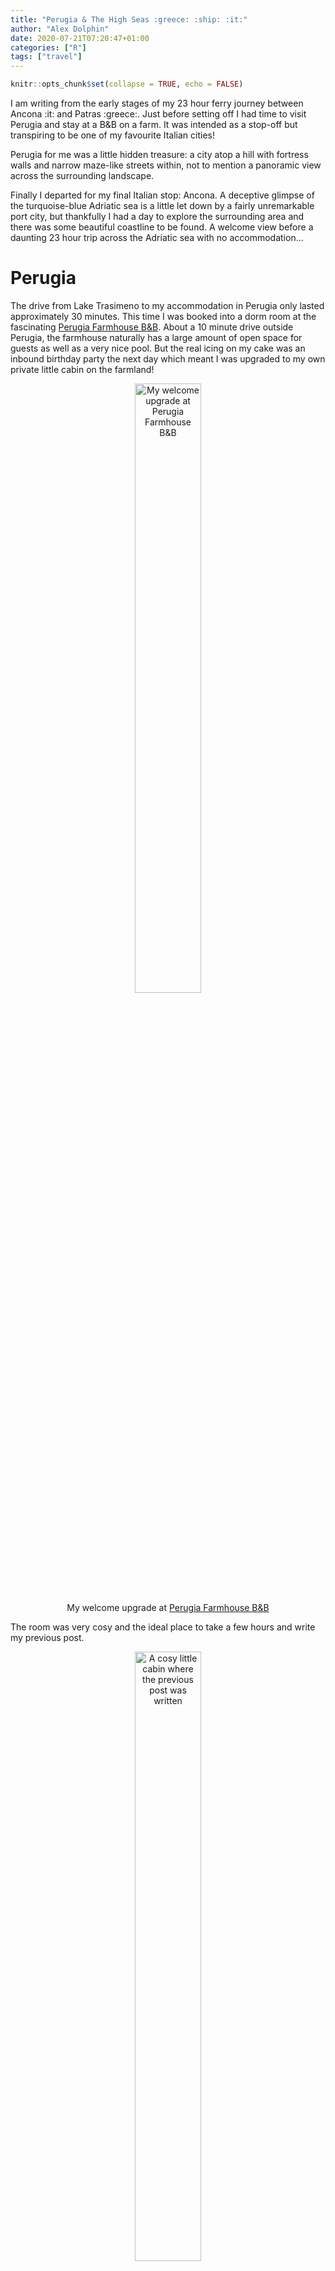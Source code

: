 ```yaml
---
title: "Perugia & The High Seas :greece: :ship: :it:"
author: "Alex Dolphin"
date: 2020-07-21T07:20:47+01:00
categories: ["R"]
tags: ["travel"]
---
```


```r
knitr::opts_chunk$set(collapse = TRUE, echo = FALSE)
```

I am writing from the early stages of my 23 hour ferry journey between Ancona
:it: and Patras :greece:. Just before setting off I had time to visit Perugia
and stay at a B&B on a farm. It was intended as a stop-off but transpiring to
be one of my favourite Italian cities!

Perugia for me was a little hidden treasure: a city atop a hill with fortress
walls and narrow maze-like streets within, not to mention a panoramic view
across the surrounding landscape.

Finally I departed for my final Italian stop: Ancona. A deceptive glimpse of
the turquoise-blue Adriatic sea is a little let down by a fairly unremarkable
port city, but thankfully I had a day to explore the surrounding area and there
was some beautiful coastline to be found. A welcome view before a daunting
23 hour trip across the Adriatic sea with no accommodation...

# Perugia

The drive from Lake Trasimeno to my accommodation in Perugia only lasted
approximately 30 minutes. This time I was booked into a dorm room at the
fascinating [Perugia Farmhouse B&B](https://goo.gl/maps/CPvhFYBgP7qc8nzL9).
About a 10 minute drive outside Perugia, the farmhouse naturally has a large
amount of open space for guests as well as a very nice pool. But the real
icing on my cake was an inbound birthday party the next day which meant I was
upgraded to my own private little cabin on the farmland!

<center>
![My welcome upgrade at [Perugia Farmhouse B&B](https://goo.gl/maps/CPvhFYBgP7qc8nzL9)](/post/perugia_high_seas_files/IMG_20200717_111247.jpg){width=50% height=50%}

</center>

The room was very cosy and the ideal place to take a few hours and write my
previous post.

<center>
![A cosy little cabin where the previous post was written](/post/perugia_high_seas_files/IMG_20200717_111230.jpg){width=50% height=50%}

</center>

The city of Perugia is set on a hilltop meaning the grounds of the B&B had a
nice view over the city with the comfort of being in an open rural area.

<center>
![A view of Perugia](/post/perugia_high_seas_files/IMG_20200717_150648.jpg){width=50% height=50%}

</center>

I have thus far made the claim that Perugia was one of my favourite cities in
Italy. If you know me, my reluctance to enjoy purely religious history too much,
and a slight reluctance to visit expensive tourist attractions, you will know
how delighted I was to ascend into the city by escalator into
[Rocca Paolina](https://goo.gl/maps/LgfGjs4E1eCSKEkB9), a fortress fully open
to the public.

<center>
![[Rocca Paolina](https://goo.gl/maps/LgfGjs4E1eCSKEkB9), a fortress that is free and open to the public](/post/perugia_high_seas_files/IMG_20200718_120840.jpg){width=50% height=50%}

</center>

The fortress was built in 1540-1543 during the Renaissance and was built from
materials obtained by destroying over a hundred houses, as well as churches and
monasteries, destroying a whole district. Given that it was built as a show of
papal power, and at the cost of buildings even more ancient than itself, I
should find it somewhat appalling, but nevertheless I cannot deny it is an
interesting structure.

When you reach the top of the fortress remains (again by escalator) you are
greeted to one of many panoramic views of the surrounding landscape.

<center>
![A view from [Giardini Carducci](https://goo.gl/maps/vFUq9i4Q4RaK16HW7) above the fortress](/post/perugia_high_seas_files/IMG_20200718_122312.jpg){width=50% height=50%}

</center>

But maybe even more interesting for me is taking a journey into the North-east
of the city. The streets here were incredibly quiet, free even of locals walking
around. It was like a maze navigating winding narrow streets with long sets of
steps leading to nowhere except a few front doors. I get the impression that not
much has changed in the city since it was built.

<center>
![Some stairs I thought looked quite nice](/post/perugia_high_seas_files/IMG_20200718_141322.jpg){width=50% height=50%}

</center>

<center>
![The narrow, historic streets of Perugia](/post/perugia_high_seas_files/IMG_20200718_141537_1.jpg){width=50% height=50%}

</center>

Finally a nice quiet place to take in a view over the North-east is
[Porta Sole](https://goo.gl/maps/4CCPR5XYhp61BMik8). There are some nice benches
under trees to take in a little landscape in peace.

<center>
![A view to the north at [Porta Sole](https://goo.gl/maps/4CCPR5XYhp61BMik8)](/post/perugia_high_seas_files/IMG_20200718_134210.jpg){width=50% height=50%}

</center>

The stop in Perugia was more by necessity due to the route to Ancona, it turned
out to be a worthwhile stop that I would recommend to anyone!

# Ancona

Setting off from Perugia I head for my final Italian stop, the port city of
Ancona. The first sign of an imminent arrival is a glimpse of the Adriatic sea.
The city of Ancona itself is not so inspiring, it is clear the city is mostly
geared towards being a port. I took a brief walk around the city to find
something to eat and it was quite pleasant, but also unremarkable.

<center>
![[Piazza Cavour](https://goo.gl/maps/BYSAqeTK1ucGix1e9), the centrepiece of a city I can't say too much about](/post/perugia_high_seas_files/IMG_20200719_194916.jpg){width=50% height=50%}

</center>

Thankfully only a 10-15 minute drive outside of the city takes you to some
stunning coastline away from the shipping routes. On a warm Sunday afternoon it
was no surprise to find a lot of locals parked at the top of the hill which
leads down a steep path to
[Mezzavalle Beach](https://goo.gl/maps/H2xamHmN6dVd9dn89).

<center>
![A steep path down to [Mezzavalle Beach](https://goo.gl/maps/H2xamHmN6dVd9dn89)](/post/perugia_high_seas_files/IMG_20200719_141515.jpg){width=50% height=50%}

</center>

I walked down to the lesser-populated end of the beach to enjoy some swimming.
As the sun began to set it was time to head back to Ancona to prepare for the
next day, a potentially torturous 23-hour ferry trip with nothing other than
a small air mattress.

# The sea

**20/07 19:38**

I am sitting inside the ship looking out the window at a pitch-black Adriatic
sea. I embarked at 16:30 (a full 3 hours later than my ticket time), taking
as many comforts as I could from my car, before settling down at some seating
upstairs and enjoying the first of presumably many beers to help pass the time.

<center>
![Gliding through the Ariatic sea](/post/perugia_high_seas_files/IMG_20200720_191737.jpg){width=50% height=50%}

</center>

Watching the sunset seems to be a nice way to send myself to sleep!

<center>
<iframe src="https://drive.google.com/file/d/1lpWFXhucA_TSSM58rQvCziKxzc6VABes/preview" width="640" height="480"></iframe>

</center>

**21/07 08:22**

My apprehension about getting through the night turned out to be unnecessary.
Armed with only an inflatable mattress and the warm sea air out on deck I
managed to get 5 hours of reasonable sleep with even some unusual dreams.
Ultimately I was woken up by the sunrise over the mountains of Albania, and it
was hard to be upset by that.

<center>
![The sun rising over [Mount Çika](https://goo.gl/maps/Cx4xUgBMZQv2GsvB8), Albania at 05:39](/post/perugia_high_seas_files/IMG_20200721_053916.jpg){width=50% height=50%}

</center>

I took some time to enjoy it before the rest of the ship, comfortably sleeping,
made their appearance.

<center>
![The sun kept rising, as it does](/post/perugia_high_seas_files/IMG_20200721_060411_1.jpg){width=50% height=50%}

</center>

Then slowly the boat passed between Albania and Corfu, signalling that we were
approaching the first stop, Igoumenitsa.

<center>
![Corfu, my first sighting of Greece this trip](/post/perugia_high_seas_files/IMG_20200721_074548.jpg){width=50% height=50%}

</center>

I still have about 6 more hours until we arrive in Patras but I will leave the
writing for now, you will just have to imagine the views sailing Greek
coastline for now...